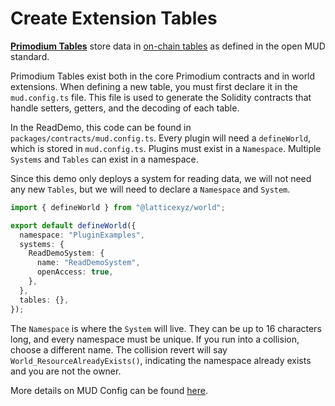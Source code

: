 # Create Extension Tables

[**Primodium Tables**](../../overview-contracts/tables.mdx) store data in [on-chain tables](https://mud.dev/templates/typescript/contracts#tables) as defined in the open MUD standard.

Primodium Tables exist both in the core Primodium contracts and in world extensions. When defining a new table, you must first declare it in the `mud.config.ts` file. This file is used to generate the Solidity contracts that handle setters, getters, and the decoding of each table.

In the ReadDemo, this code can be found in `packages/contracts/mud.config.ts`. Every plugin will need a `defineWorld`, which is stored in `mud.config.ts`. Plugins must exist in a `Namespace`. Multiple `Systems` and `Tables` can exist in a namespace.

Since this demo only deploys a system for reading data, we will not need any new `Tables`, but we will need to declare a `Namespace` and `System`.

```ts copy filename="examples/ReadDemo/packages/contracts/mud.config.ts" showLineNumbers
import { defineWorld } from "@latticexyz/world";

export default defineWorld({
  namespace: "PluginExamples",
  systems: {
    ReadDemoSystem: {
      name: "ReadDemoSystem",
      openAccess: true,
    },
  },
  tables: {},
});
```

The `Namespace` is where the `System` will live. They can be up to 16 characters long, and every namespace must be unique. If you run into a collision, choose a different name. The collision revert will say `World_ResourceAlreadyExists()`, indicating the namespace already exists and you are not the owner.

More details on MUD Config can be found [here](https://mud.dev/config).
